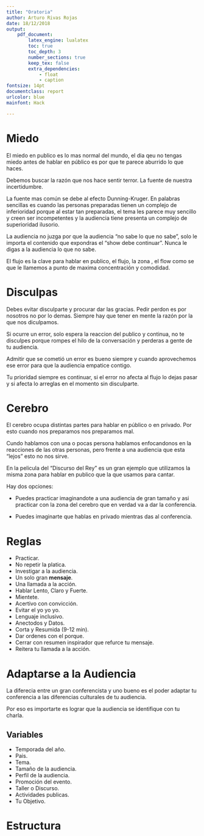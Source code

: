 ```yaml
---
title: "Oratoria"
author: Arturo Rivas Rojas
date: 18/12/2018
output:
    pdf_document:
        latex_engine: lualatex
        toc: true
        toc_depth: 3
        number_sections: true
        keep_tex: false
        extra_dependencies:
            - float
            - caption
fontsize: 14pt
documentclass: report
urlcolor: blue
mainfont: Hack

---
```


# Miedo {#miedo}

El miedo en publico es lo mas normal del mundo, el dia qeu no tengas miedo antes de hablar en público es por que te parece aburrido lo que haces.

Debemos buscar la razón que nos hace sentir terror. La fuente de nuestra incertidumbre.

La fuente mas común se debe al efecto Dunning-Kruger. En palabras sencillas es cuando las personas preparadas tienen un complejo de inferioridad porque al estar tan preparadas, el tema les parece muy sencillo y creen ser incompetentes y la audiencia tiene presenta un complejo de superioridad ilusorio.

La audiencia no juzga por que la audiencia "no sabe lo que no sabe", solo le importa el contenido que expondras el "show debe continuar". Nunca le digas a la audiencia lo que no sabe.

El flujo es la clave para hablar en publico, el flujo, la zona , el flow como se que le llamemos a punto de maxima concentración y comodidad.

# Disculpas {#perdon}

Debes evitar disculparte y procurar dar las gracias. Pedir perdon es por nosotros no por lo demas. Siempre hay que tener en mente la razón por la que nos diculpamos.

Si ocurre un error, solo espera la reaccion del publico y continua, no te disculpes porque rompes el hilo de la conversación y perderas a gente de tu audiencia.

Admitir que se cometió un error es bueno siempre y cuando aprovechemos ese error para que la audiencia empatice contigo.

Tu prioridad siempre es continuar, si el error no afecta al flujo lo dejas pasar y si afecta lo arreglas en el momento sin disculparte.

# Cerebro {#brain}

El cerebro ocupa distintas partes para hablar en público o en privado. Por esto cuando nos preparamos nos preparamos mal.

Cundo hablamos con una o pocas persona hablamos enfocandonos en la reacciones de las otras personas, pero frente a una audiencia que esta "lejos" esto no nos sirve.

En la pelicula del "Discurso del Rey" es un gran ejemplo que utilizamos la misma zona para hablar en publico que la que usamos para cantar.

Hay dos opciones:

+ Puedes practicar imaginandote a una audiencia de gran tamaño y asi practicar con la zona del cerebro que en verdad va a dar la conferencia.

+ Puedes imaginarte que hablas en privado mientras das al conferencia.

# Reglas {#rules}

- Practicar.
- No repetir la platica.
- Investigar a la audiencia.
- Un solo gran **mensaje**.
- Una llamada a la acción.
- Hablar Lento, Claro y Fuerte.
- Mientete.
- Acertivo con convicción.
- Evitar el yo yo yo.
- Lenguaje inclusivo.
- Anectodos y Datos.
- Corta y Resumida (9-12 min).
- Dar ordenes con el porque.
- Cerrar con resumen inspirador que refurce tu mensaje.
- Reitera tu llamada a la acción.

# Adaptarse a la Audiencia {#adaptar}

La diferecia entre un gran conferencista y uno bueno es el poder adaptar tu conferencia a las diferencias culturales de tu audiencia.

Por eso es importarte es lograr que la audiencia se identifique con tu charla.

## Variables {#variables}

- Temporada del año.
- Pais.
- Tema.
- Tamaño de la audiencia.
- Perfil de la audiencia.
- Promoción del evento.
- Taller o Discurso.
- Actividades publicas.
- Tu Objetivo.

# Estructura {#estructura}